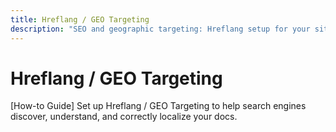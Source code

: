 ```yaml
---
title: Hreflang / GEO Targeting
description: "SEO and geographic targeting: Hreflang setup for your site."
---
```


# Hreflang / GEO Targeting

[How-to Guide] Set up Hreflang / GEO Targeting to help search engines discover, understand, and correctly localize your docs.
